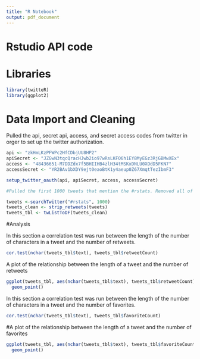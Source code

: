 ```yaml
---
title: "R Notebook"
output: pdf_document
---
```


# Rstudio API code

# Libraries
```r
library(twitteR)
library(ggplot2)
```


# Data Import and Cleaning 

Pulled the api, secret api, access, and secret access codes from twitter in orger to set up the twitter authorization. 
```r
api <- "zkHmLKzPFWPc2HfCDbjUU8HP2"
apiSecret <- "JZGwN3tqcQracHJwb2io97wRsLKFO6h1EY8MyEGz3RjGBMwXEx"
access <- "48436651-M7DDZdx7f5BHIIHB4zlH34tMSKxDNLU0XOdD5FKN7"
accessSecret <- "YR2BAv1bXDY9ejt0eaoBtK1y4aeup0Z67XmqtTezIbmF3"

setup_twitter_oauth(api, apiSecret, access, accessSecret)

#Pulled the first 1000 tweets that mention the #rstats. Removed all of those that were retweets and not orginal tweets. Then created a dataframe out of the twitter list. 

tweets <-searchTwitter("#rstats", 1000)
tweets_clean <- strip_retweets(tweets)
tweets_tbl <- twListToDF(tweets_clean)
```

#Analysis 

In this section a correlation test was run between the length of the number of characters in a tweet and the number of retweets. 
```r
cor.test(nchar(tweets_tbl$text), tweets_tbl$retweetCount)
```
A plot of the relationship between the length of a tweet and the number of retweets
```r
ggplot(tweets_tbl, aes(nchar(tweets_tbl$text), tweets_tbl$retweetCount))+
  geom_point()
```


In this section a correlation test was run between the length of the number of characters in a tweet and the number of favorites. 

```r
cor.test(nchar(tweets_tbl$text), tweets_tbl$favoriteCount)
```
#A plot of the relationship between the length of a tweet and the number of favorites

```r
ggplot(tweets_tbl, aes(nchar(tweets_tbl$text), tweets_tbl$favoriteCount))+
  geom_point()
```

